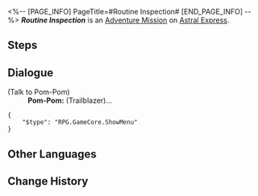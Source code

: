 <%-- [PAGE_INFO]
PageTitle=#Routine Inspection#
[END_PAGE_INFO] --%>
{{Stub|Dialogue.}}
{{Mission Infobox
|id            = 4050017
|title         = 
|image         = <!--Mission Routine Inspection.png-->
|type          = Adventure
|event_name    = 
|chapter       = 
|requirements  = {{subst:void|<!--Unknown: {"Type":"Manual"}-->}}
|summary       = <!--official mission summary from Fate's Atlas-->
|characters    = Pom-Pom; Trailblazer
|startLocation = [[Astral Express]] - [[Parlor Car]]
|world         = Astral Express
|area          = Parlor Car
|prev          = 
|next          = 
|rewards       = Sparse Aether*2; Meteoric Alloy*1; Credit*8,000
}}
'''''Routine Inspection''''' is an [[Adventure Mission]] on [[Astral Express]].

==Steps==


<!--
==Gameplay Notes==

--><!--
==Trial Character==

-->
==Dialogue==
{{Stub Dialogue}}


;(Talk to Pom-Pom)
:'''Pom-Pom:''' (Trailblazer)...
<pre>{
	"$type": "RPG.GameCore.ShowMenu"
}</pre>
{{Dialogue End}}

==Other Languages==
{{Other Languages
|en   = Routine Inspection
|zhs  = 例行检查
|zht  = 例行檢查
|ja   = 定期点検
|ko   = 불심검문
|es   = Inspección rutinaria
|fr   = Inspection de routine
|ru   = Плановая проверка
|th   = ตรวจสอบตามกำหนดการ
|vi   = Kiểm Tra Định Kỳ
|de   = Routine-Untersuchung
|id   = Pemeriksaan Rutin
|pt   = Inspeção de Rotina
}}

==Change History==
{{Change History|1.0}}
